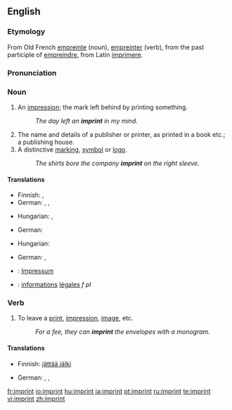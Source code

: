 ==English==

===Etymology===
From Old French [[empreinte]] (noun), [[empreinter]] (verb), from the past participle of [[empreindre]], from Latin [[imprimere]].

===Pronunciation===
{{IPA|/ˈɪmprɪnt/}}

===Noun===
{{en-noun}}

# An [[impression]]; the mark left behind by printing something.
#: ''The day left an '''imprint''' in my mind.''
# The name and details of a publisher or printer, as printed in a book etc.; a publishing house.
# A distinctive [[marking]], [[symbol]] or [[logo]].
#: ''The shirts bore the company '''imprint''' on the right sleeve.''

====Translations====
{{trans-top|an impression; the mark left behind by printing something}}
* Finnish: {{t+|fi|jälki}}, {{t-|fi|painauma}}
* German: {{t+|de|Gepräge|n}}, {{t+|de|Abdruck|m}}, {{t+|de|Aufdruck|m}}
{{trans-mid}}
* Hungarian: {{t+|hu|nyom}}, {{t|hu|lenyomat}}
{{trans-bottom}}

{{trans-top|the name and details of a publisher or printer, as printed in a book etc}}
* German: {{t+|de|Impressum|n}}
{{trans-mid}}
* Hungarian: {{t+|hu|impresszum}}
{{trans-bottom}}

{{trans-top|a distinctive marking, symbol or logo}}
* German: {{t+|de|Gepräge|n}}, {{t+|de|Aufdruck|m}}
{{trans-mid}}
{{trans-bottom}}

{{checktrans-top}}
* {{ttbc|German}}: [[Impressum]] {{n}}
* {{ttbc|French}}: [[information]]s [[légal]]es ''f pl''
{{checktrans-bottom}}

===Verb===
{{en-verb}}

# To leave a [[print]], [[impression]], [[image]], etc.
#: ''For a fee, they can '''imprint''' the envelopes with a monogram.''

====Translations====
{{trans-top|To leave a print, impression, image, etc.}}
* Finnish: [[jättää jälki]]
{{trans-mid}}
* German: {{t+|de|einprägen}}, {{t+|de|abdrucken}}, {{t+|de|aufdrucken}}
{{trans-bottom}}

[[fr:imprint]]
[[io:imprint]]
[[hu:imprint]]
[[ja:imprint]]
[[pt:imprint]]
[[ru:imprint]]
[[te:imprint]]
[[vi:imprint]]
[[zh:imprint]]
